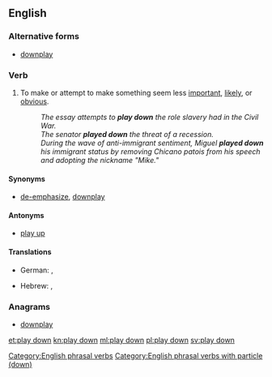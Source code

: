 ==English==

===Alternative forms===
* [[downplay]]

===Verb===
{{en-verb|head=[[play]] [[down]]|plays down|playing down|played down}}

# {{idiomatic}} To make or attempt to make something seem less [[important]], [[likely]], or [[obvious]].
#: ''The essay attempts to '''play down''' the role slavery had in the Civil War.''
#: ''The senator '''played down''' the threat of a recession.''
#: ''During the wave of anti-immigrant sentiment, Miguel '''played down''' his immigrant status by removing Chicano patois from his speech and adopting the nickname "Mike."''

====Synonyms====
* {{sense|make to seem less important}} [[de-emphasize]], [[downplay]]

====Antonyms====
* {{sense|make to seem less important}} [[play up]]

====Translations====
{{trans-top|make something seem less important}}
* German: {{t+|de|herunterspielen}}, {{t+|de|kleinreden}}
{{trans-mid}}
* Hebrew: {{t-|he|גימד|alt=גִמֵּד|tr=giméd}}, {{t-|he|הצניע|alt=הִצְנִיעַ|tr=hitsnía}}
{{trans-bottom}}

===Anagrams===
* [[downplay#English|downplay]]

[[Category:English phrasal verbs]]
[[Category:English phrasal verbs with particle (down)]]

[[et:play down]]
[[kn:play down]]
[[ml:play down]]
[[pl:play down]]
[[sv:play down]]